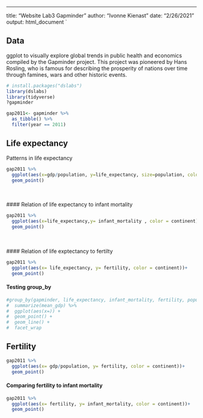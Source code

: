 ---
title: "Website Lab3 Gapminder"
author: "Ivonne Kienast"
date: "2/26/2021"
output: html_document
`


## Data

ggplot to visually explore global trends in public health and economics compiled by the Gapminder project. This project was pioneered by Hans Rosling, who is famous for describing the prosperity of nations over time through famines, wars and other historic events.

```r

# install.packages("dslabs")
library(dslabs)
library(tidyverse)
?gapminder

gap2011<- gapminder %>%
  as_tibble() %>%
  filter(year == 2011)
```

## Life expectancy

Patterns in life expectancy

```r

gap2011 %>%
  ggplot(aes(x=gdp/population, y=life_expectancy, size=population, color = continent)) +
  geom_point()
```

<br>
<br>
#### Relation of life expectancy to infant mortality
```r

gap2011 %>%
  ggplot(aes(x=life_expectancy,y= infant_mortality , color = continent))+
  geom_point()
```

<br>
<br>
#### Relation of life exptectancy to fertilty
```r

gap2011 %>%
  ggplot(aes(x= life_expectancy, y= fertility, color = continent))+
  geom_point()
```


#### Testing group_by
```r

#group_by(gapminder, life_expectancy, infant_mortality, fertility, population, gdp) %>%
#  summarize(mean_gdp) %>%
#  ggplot(aes(x=)) +
#  geom_point() +
#  geom_line() +
#  facet_wrap
```


## Fertility


```r

gap2011 %>%
  ggplot(aes(x= gdp/population, y= fertility, color = continent))+
  geom_point()
```

#### Comparing fertility to infant mortality

```r

gap2011 %>%
  ggplot(aes(x= fertility, y= infant_mortality, color = continent))+
  geom_point()
```